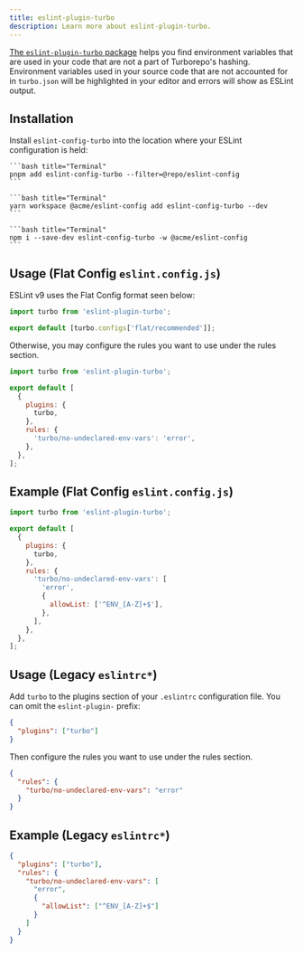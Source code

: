 ```yaml
---
title: eslint-plugin-turbo
description: Learn more about eslint-plugin-turbo.
---
```



[The `eslint-plugin-turbo` package](https://www.npmjs.com/package/eslint-plugin-turbo) helps you find environment variables that are used in your code that are not a part of Turborepo's hashing. Environment variables used in your source code that are not accounted for in `turbo.json` will be highlighted in your editor and errors will show as ESLint output.

## Installation

Install `eslint-config-turbo` into the location where your ESLint configuration is held:

<PackageManagerTabs>

  <Tab value="pnpm">

    ```bash title="Terminal"
    pnpm add eslint-config-turbo --filter=@repo/eslint-config
    ```

  </Tab>

  <Tab value="yarn">

    ```bash title="Terminal"
    yarn workspace @acme/eslint-config add eslint-config-turbo --dev
    ```

  </Tab>

  <Tab value="npm">

    ```bash title="Terminal"
    npm i --save-dev eslint-config-turbo -w @acme/eslint-config
    ```

  </Tab>
</PackageManagerTabs>

## Usage (Flat Config `eslint.config.js`)

ESLint v9 uses the Flat Config format seen below:

```js title="./packages/eslint-config/base.js"
import turbo from 'eslint-plugin-turbo';

export default [turbo.configs['flat/recommended']];
```

Otherwise, you may configure the rules you want to use under the rules section.

```js title="./packages/eslint-config/base.js"
import turbo from 'eslint-plugin-turbo';

export default [
  {
    plugins: {
      turbo,
    },
    rules: {
      'turbo/no-undeclared-env-vars': 'error',
    },
  },
];
```

## Example (Flat Config `eslint.config.js`)

```js title="./packages/eslint-config/base.js"
import turbo from 'eslint-plugin-turbo';

export default [
  {
    plugins: {
      turbo,
    },
    rules: {
      'turbo/no-undeclared-env-vars': [
        'error',
        {
          allowList: ['^ENV_[A-Z]+$'],
        },
      ],
    },
  },
];
```

## Usage (Legacy `eslintrc*`)

Add `turbo` to the plugins section of your `.eslintrc` configuration file. You can omit the `eslint-plugin-` prefix:

```json title="./packages/eslint-config/base.json"
{
  "plugins": ["turbo"]
}
```

Then configure the rules you want to use under the rules section.

```json title="./packages/eslint-config/base.json"
{
  "rules": {
    "turbo/no-undeclared-env-vars": "error"
  }
}
```

## Example (Legacy `eslintrc*`)

```json title="./packages/eslint-config/base.json"
{
  "plugins": ["turbo"],
  "rules": {
    "turbo/no-undeclared-env-vars": [
      "error",
      {
        "allowList": ["^ENV_[A-Z]+$"]
      }
    ]
  }
}
```
